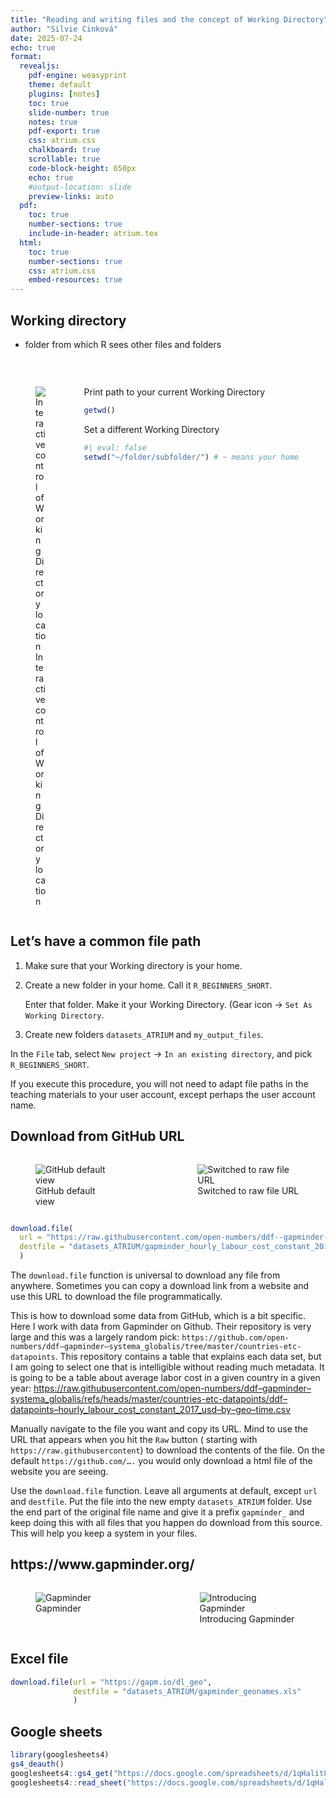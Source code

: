 ```yaml
---
title: "Reading and writing files and the concept of Working Directory"
author: "Silvie Cinková"
date: 2025-07-24
echo: true
format:
  revealjs:
    pdf-engine: weasyprint
    theme: default
    plugins: [notes]
    toc: true
    slide-number: true
    notes: true
    pdf-export: true
    css: atrium.css
    chalkboard: true
    scrollable: true
    code-block-height: 650px
    echo: true
    #output-location: slide
    preview-links: auto
  pdf:
    toc: true
    number-sections: true
    include-in-header: atrium.tex
  html:
    toc: true
    number-sections: true
    css: atrium.css
    embed-resources: true
---
```


## Working directory {.smaller}

-   folder from which R sees other files and folders

</br>

::: columns
::: {.column width="20%"}
![Interactive control of Working Directory location](images_ATRIUM/Programming_11_WorkingDirectory.png){#Programming_11_WorkingDirectory}
:::

::: {.column width="80%"}
Print path to your current Working Directory

```r
getwd()
```

Set a different Working Directory

```r
#| eval: false
setwd("~/folder/subfolder/") # ~ means your home
```
:::
:::

## Let's have a common file path {.smaller}

1.  Make sure that your Working directory is your home.

2.  Create a new folder in your home. Call it `R_BEGINNERS_SHORT`.

    Enter that folder. Make it your Working Directory. (Gear icon $\rightarrow$ `Set As Working Directory`.

3.  Create new folders `datasets_ATRIUM` and `my_output_files`.

In the `File` tab, select `New project` $\rightarrow$ `In an existing directory`, and pick `R_BEGINNERS_SHORT`.

::: notes
If you execute this procedure, you will not need to adapt file paths in the teaching materials to your user account, except perhaps the user account name.
:::

## Download from GitHub URL {.smaller}

::: columns
::: {.column width="38%"}
![GitHub default view](images_ATRIUM/Programming_12_GitHub.png){#Programming_12_GitHub}
:::

::: {.column width="4%"}
:::

::: {.column width="48%"}
![Switched to raw file URL](images_ATRIUM/Programming_13_GitHubRaw.png){#Programming_13_GitHubRaw}
:::
:::

```r

download.file(
  url = "https://raw.githubusercontent.com/open-numbers/ddf--gapminder--systema_globalis/refs/heads/master/countries-etc-datapoints/ddf--datapoints--hourly_labour_cost_constant_2017_usd--by--geo--time.csv",
  destfile = "datasets_ATRIUM/gapminder_hourly_labour_cost_constant_2017_usd--by--geo--time.csv"
  )
```

::: notes
The `download.file` function is universal to download any file from anywhere. Sometimes you can copy a download link from a website and use this URL to download the file programmatically.

This is how to download some data from GitHub, which is a bit specific. Here I work with data from Gapminder on Github. Their repository is very large and this was a largely random pick: `https://github.com/open-numbers/ddf–gapminder–systema_globalis/tree/master/countries-etc-datapoints`. This repository contains a table that explains each data set, but I am going to select one that is intelligible without reading much metadata. It is going to be a table about average labor cost in a given country in a given year: <https://raw.githubusercontent.com/open-numbers/ddf–gapminder–systema_globalis/refs/heads/master/countries-etc-datapoints/ddf–datapoints–hourly_labour_cost_constant_2017_usd–by–geo–time.csv>

Manually navigate to the file you want and copy its URL. Mind to use the URL that appears when you hit the `Raw` button ( starting with `https://raw.githubusercontent`) to download the contents of the file. On the default `https://github.com/….` you would only download a html file of the website you are seeing.

Use the `download.file` function. Leave all arguments at default, except `url` and `destfile`. Put the file into the new empty `datasets_ATRIUM` folder. Use the end part of the original file name and give it a prefix `gapminder_` and keep doing this with all files that you happen do download from this source. This will help you keep a system in your files.
:::

## https://www.gapminder.org/ 

::: columns
::: {.column width="50%"}
![Gapminder](images_ATRIUM/gapminder_02.png){#gapminder_02}
:::

::: {.column width="50%"}
![Introducing Gapminder](images_ATRIUM/gapminder_03.png){#gapminder_03}
:::
:::

## Excel file

```r
download.file(url = "https://gapm.io/dl_geo",
              destfile = "datasets_ATRIUM/gapminder_geonames.xls"
              )
```

## Google sheets

```r
library(googlesheets4)
gs4_deauth()
googlesheets4::gs4_get("https://docs.google.com/spreadsheets/d/1qHalit8sXC0R8oVXibc2wa2gY7bkwGzOybEMTWp-08o/edit?gid=425865495#gid=425865495")
googlesheets4::read_sheet("https://docs.google.com/spreadsheets/d/1qHalit8sXC0R8oVXibc2wa2gY7bkwGzOybEMTWp-08o/edit?gid=425865495#gid=425865495", sheet = "geo-names")
```
